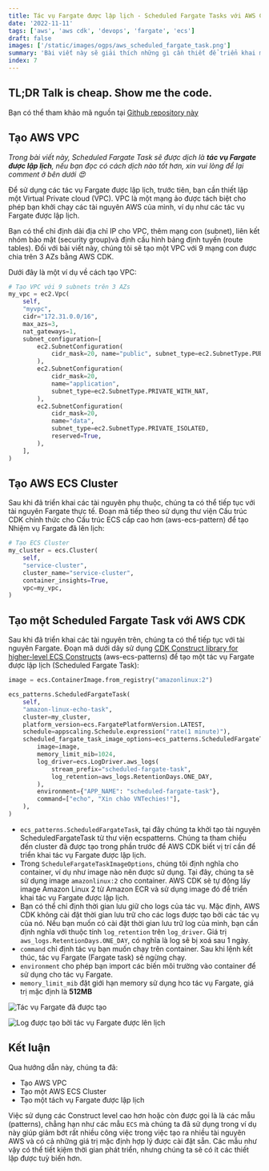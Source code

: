 ```yaml
---
title: Tác vụ Fargate được lập lịch - Scheduled Fargate Tasks với AWS CDK
date: '2022-11-11'
tags: ['aws', 'aws cdk', 'devops', 'fargate', 'ecs']
draft: false
images: ['/static/images/ogps/aws_scheduled_fargate_task.png']
summary: 'Bài viết này sẽ giải thích những gì cần thiết để triển khai một tác vụ Fargate được lập lịch (Scheduled Fargate Tasks) bằng AWS CDK'
index: 7
---
```


## TL;DR Talk is cheap. Show me the code.

Bạn có thể tham khảo mã nguồn tại [Github repository này](https://github.com/vntechies/011-aws-cdk-scheduled-fargate-task)

<TOCInline toc={props.toc} asDisclosure />

## Tạo AWS VPC

_Trong bài viết này, Scheduled Fargate Task sẽ được dịch là **tác vụ Fargate được lập lịch**, nếu bạn đọc có cách dịch nào tốt hơn, xin vui lòng để lại comment ở bên dưới 😍_

Để sử dụng các tác vụ Fargate được lập lịch, trước tiên, bạn cần thiết lập một Virtual Private cloud (VPC). VPC là một mạng ảo được tách biệt cho phép bạn khởi chạy các tài nguyên AWS của mình, ví dụ như các tác vụ Fargate được lập lịch.

Bạn có thể chỉ định dải địa chỉ IP cho VPC, thêm mạng con (subnet), liên kết nhóm bảo mật (security group)và định cấu hình bảng định tuyến (route tables). Đối với bài viết này, chúng tôi sẽ tạo một VPC với 9 mạng con được chia trên 3 AZs bằng AWS CDK.

Dưới đây là một ví dụ về cách tạo VPC:

```yaml:aws_cdk_scheduled_fargate_task_stack.py
# Tạo VPC với 9 subnets trên 3 AZs
my_vpc = ec2.Vpc(
    self,
    "myvpc",
    cidr="172.31.0.0/16",
    max_azs=3,
    nat_gateways=1,
    subnet_configuration=[
        ec2.SubnetConfiguration(
            cidr_mask=20, name="public", subnet_type=ec2.SubnetType.PUBLIC
        ),
        ec2.SubnetConfiguration(
            cidr_mask=20,
            name="application",
            subnet_type=ec2.SubnetType.PRIVATE_WITH_NAT,
        ),
        ec2.SubnetConfiguration(
            cidr_mask=20,
            name="data",
            subnet_type=ec2.SubnetType.PRIVATE_ISOLATED,
            reserved=True,
        ),
    ],
)
```

## Tạo AWS ECS Cluster

Sau khi đã triển khai các tài nguyên phụ thuộc, chúng ta có thể tiếp tục với tài nguyên Fargate thực tế. Đoạn mã tiếp theo sử dụng thư viện Cấu trúc CDK chính thức cho Cấu trúc ECS cấp cao hơn (aws-ecs-pattern) để tạo Nhiệm vụ Fargate đã lên lịch:

```yaml:aws_cdk_scheduled_fargate_task_stack.py
# Tạo ECS Cluster
my_cluster = ecs.Cluster(
    self,
    "service-cluster",
    cluster_name="service-cluster",
    container_insights=True,
    vpc=my_vpc,
)
```

## Tạo một Scheduled Fargate Task với AWS CDK

Sau khi đã triển khai các tài nguyên trên, chúng ta có thể tiếp tục với tài nguyên Fargate. Đoạn mã dưới dây sử dụng [CDK Construct library for higher-level ECS Constructs](https://docs.aws.amazon.com/cdk/api/v1/docs/aws-ecs-patterns-readme.html) (aws-ecs-patterns) để tạo một tác vụ Fargate được lập lịch (Scheduled Fargate Task):

```yaml:aws_cdk_scheduled_fargate_task_stack.py
image = ecs.ContainerImage.from_registry("amazonlinux:2")

ecs_patterns.ScheduledFargateTask(
    self,
    "amazon-linux-echo-task",
    cluster=my_cluster,
    platform_version=ecs.FargatePlatformVersion.LATEST,
    schedule=appscaling.Schedule.expression("rate(1 minute)"),
    scheduled_fargate_task_image_options=ecs_patterns.ScheduledFargateTaskImageOptions(
        image=image,
        memory_limit_mib=1024,
        log_driver=ecs.LogDriver.aws_logs(
            stream_prefix="scheduled-fargate-task",
            log_retention=aws_logs.RetentionDays.ONE_DAY,
        ),
        environment={"APP_NAME": "scheduled-fargate-task"},
        command=["echo", "Xin chào VNTechies!"],
    ),
)
```

- `ecs_patterns.ScheduledFargateTask`, tại đây chúng ta khởi tạo tài nguyên ScheduledFargateTask từ thư viện ecspatterns. Chúng ta tham chiếu đến cluster đã được tạo trong phần trước để AWS CDK biết vị trí cần để triển khai tác vụ Fargate được lập lịch.
- Trong `ScheduleFargateTaskImageOptions`, chúng tôi định nghĩa cho container, ví dụ như image nào nên được sử dụng. Tại đây, chúng ta sẽ sử dụng image `amazonlinux:2` cho container. AWS CDK sẽ tự động lấy image Amazon Linux 2 từ Amazon ECR và sử dụng image đó để triển khai tác vụ Fargate được lập lịch.
- Bạn có thể chỉ định thời gian lưu giữ cho logs của tác vụ. Mặc định, AWS CDK không cài đặt thời gian lưu trữ cho các logs được tạo bởi các tác vụ của nó. Nếu bạn muốn có cài đặt thời gian lưu trữ log của mình, bạn cần định nghĩa với thuộc tính `log_retention` trên `log_driver`. Giá trị `aws_logs.RetentionDays.ONE_DAY`, có nghĩa là log sẽ bị xoá sau 1 ngày.
- `command` chỉ định tác vụ bạn muốn chạy trên container. Sau khi lệnh kết thúc, tác vụ Fargate (Fargate task) sẽ ngừng chạy.
- `environment` cho phép bạn import các biến môi trường vào container để sử dụng cho tác vụ Fargate.
- `memory_limit_mib` đặt giới hạn memory sử dụng hco tác vụ Fargate, giá trị mặc định là **512MB**

![Tác vụ Fargate đã được tạo](/static/images/assets/aws_cdk_fargate_ecs.png)

![Log được tạo bởi tác vụ Fargate được lên lịch](/static/images/assets/aws_cdk_fargate_cloudwatch.png)

## Kết luận

Qua hướng dẫn này, chúng ta đã:

- Tạo AWS VPC
- Tạo một AWS ECS Cluster
- Tạo một tách vụ Fargate được lập lịch

Việc sử dụng các Construct level cao hơn hoặc còn được gọi là là các mẫu (patterns), chẳng hạn như các mẫu `ECS` mà chúng ta đã sử dụng trong ví dụ này giúp giảm bớt rất nhiều công việc trong việc tạo ra nhiều tài nguyên AWS và có cả những giá trị mặc định hợp lý được cài đặt sẵn. Các mẫu như vậy có thể tiết kiệm thời gian phát triển, nhưng chúng ta sẽ có ít các thiết lập được tuỳ biến hơn.

